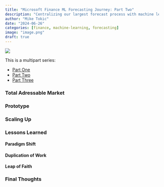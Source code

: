 ```yaml
---
title: "Microsoft Finance ML Forecasting Journey: Part Two"
description: "Centralizing our largest forecast process with machine learning"
author: "Mike Tokic"
date: "2024-06-26"
categories: [finance, machine-learning, forecasting]
image: "image.png"
draft: true
---
```


![](./image.png)

This is a multipart series:

- [Part One](https://mftokic.github.io/posts/2024-06-12-msft-ml-fcst-journey-1/)
- [Part Two](https://mftokic.github.io/posts/2024-06-26-msft-ml-fcst-journey-2/)  
- [Part Three]()

### Total Adressable Market

### Prototype 

### Scaling Up

### Lessons Learned

#### Paradigm Shift

#### Duplication of Work

#### Leap of Faith

### Final Thoughts
